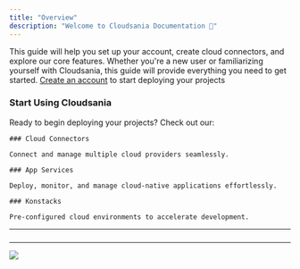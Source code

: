 ```yaml
---
title: "Overview"
description: "Welcome to Cloudsania Documentation 🚀"
---
```


This guide will help you set up your account, create cloud connectors, and explore our core features. Whether you're a new user or familiarizing yourself with Cloudsania, this guide will provide everything you need to get started. [Create an account](https://developer.cloudsania.com/gettingStarted/accountSetup) to start deploying your projects

### Start Using Cloudsania

Ready to begin deploying your projects? Check out our:

<columns>
  <card>
    <icon name="cloud" />

    ### Cloud Connectors

    Connect and manage multiple cloud providers seamlessly.
  </card>

  <card>
    <icon name="settings" />

    ### App Services

    Deploy, monitor, and manage cloud-native applications effortlessly.
  </card>

  <card>
    <icon name="layers" />

    ### Konstacks

    Pre-configured cloud environments to accelerate development.
  </card>
</columns>

***

###

***

[
](https://developer.flutterwave.com/docs/quickstart)

![](https://docs.cloudsania.com/~gitbook/image?url=https%3A%2F%2F1443322201-files.gitbook.io%2F%7E%2Ffiles%2Fv0%2Fb%2Fgitbook-x-prod.appspot.com%2Fo%2Fspaces%252F9D0JTnpRisktkAiaEL7H%252Fuploads%252FG74Q6w3QWTcntIgiCRkN%252FScreenshot%25202024-10-02%2520at%252019.51.21.png%3Falt%3Dmedia%26token%3Df9cfa18c-89f5-4675-ba99-3458354dfe0b\&width=768\&dpr=4\&quality=100\&sign=9414ac84\&sv=2)

<CardGroup cols="2">
  <Card title="Introduction" icon="book" color="#653FD4" href="/introduction" />

  <Card title="Getting Started" icon="rocket" color="#653FD4" href="/gettingStarted" />
</CardGroup>